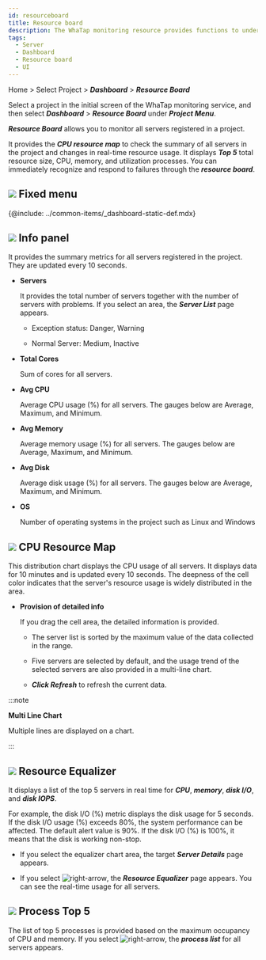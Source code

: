 ```yaml
---
id: resourceboard
title: Resource board
description: The WhaTap monitoring resource provides functions to understand the overall status of a project at a glance.
tags:
  - Server
  - Dashboard
  - Resource board
  - UI
---
```


Home > Select Project > **_Dashboard_** > **_Resource Board_**

Select a project in the initial screen of the WhaTap monitoring service, and then select **_Dashboard_** > **_Resource Board_** under **_Project Menu_**.

<ImgLang img='server-resourceboard.png' desc='Resource Board'/>

**_Resource Board_** allows you to monitor all servers registered in a project. 

It provides the **_CPU resource map_** to check the summary of all servers in the project and changes in real-time resource usage. It displays **_Top 5_** total resource size, CPU, memory, and utilization processes. You can immediately recognize and respond to failures through the **_resource board_**.

## ![](/img/number-01.png) Fixed menu

{@include: ../common-items/_dashboard-static-def.mdx} 

## ![](/img/number-02.png) Info panel

It provides the summary metrics for all servers registered in the project. They are updated every 10 seconds.

- **Servers**  

  It provides the total number of servers together with the number of servers with problems. If you select an area, the **_Server List_** page appears.

  - Exception status: <span class='vslow'>Danger</span>, <span class='slow'>Warning</span>

  - Normal Server: <span class='snormal'>Medium</span>, <span class='k8s-normal'>Inactive</span>

- **Total Cores**  

  Sum of cores for all servers.

- **Avg CPU**  

  Average CPU usage (%) for all servers. The gauges below are Average, Maximum, and Minimum.

- **Avg Memory**  

  Average memory usage (%) for all servers. The gauges below are Average, Maximum, and Minimum.

- **Avg Disk**  

  Average disk usage (%) for all servers. The gauges below are Average, Maximum, and Minimum.

- **OS**  

  Number of operating systems in the project such as Linux and Windows

## ![](/img/number-03.png) CPU Resource Map

This distribution chart displays the CPU usage of all servers. It displays data for 10 minutes and is updated every 10 seconds. The deepness of the cell color indicates that the server's resource usage is widely distributed in the area.

- **Provision of detailed info**

  If you drag the cell area, the detailed information is provided.

  <ImgLang img='server-resourcemap.png' desc='Resource map'/>

  - The server list is sorted by the maximum value of the data collected in the range.

  - Five servers are selected by default, and the usage trend of the selected servers are also provided in a multi-line chart.

  - **_Click Refresh_** to refresh the current data. 

:::note

**Multi Line Chart**

Multiple lines are displayed on a chart.

:::

## ![](/img/number-04.png) Resource Equalizer

It displays a list of the top 5 servers in real time for **_CPU_**, **_memory_**, **_disk I/O_**, and **_disk IOPS_**.

For example, the disk I/O (%) metric displays the disk usage for 5 seconds. If the disk I/O usage (%) exceeds 80%, the system performance can be affected. The default alert value is 90%. If the disk I/O (%) is 100%, it means that the disk is working non-stop.

- If you select the equalizer chart area, the target **_Server Details_** page appears. 

- If you select ![right-arrow](/img/right-arrow.svg), the **_Resource Equalizer_** page appears. You can see the real-time usage for all servers.

## ![](/img/number-05.png) Process Top 5

The list of top 5 processes is provided based on the maximum occupancy of CPU and memory. If you select ![right-arrow](/img/right-arrow.svg), the **_process list_** for all servers appears. 

<ImgLang img='server-process-list-dt.png' desc='Server process list'/>
